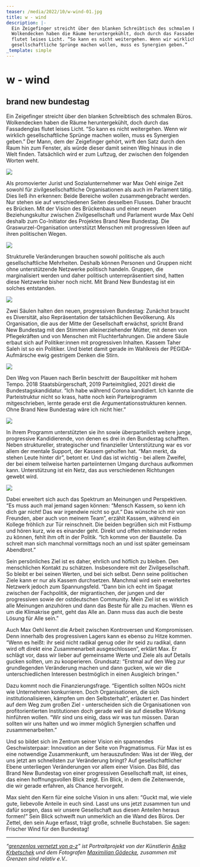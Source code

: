 ```yaml
---
teaser: /media/2022/10/w-wind-01.jpg
title: w - wind
description: |-
  Ein Zeigefinger streicht über den blanken Schreibtisch des schmalen Büros.
  Wolkendecken haben die Räume heruntergekühlt, doch durch das Fassadenglas
  flutet leises Licht. “So kann es nicht weitergehen. Wenn wir wirklich
  gesellschaftliche Sprünge machen wollen, muss es Synergien geben.”
_template: simple
---
```


# w - wind

## brand new bundestag

Ein Zeigefinger streicht über den blanken Schreibtisch des schmalen Büros. Wolkendecken haben die Räume heruntergekühlt, doch durch das Fassadenglas flutet leises Licht. “So kann es nicht weitergehen. Wenn wir wirklich gesellschaftliche Sprünge machen wollen, muss es Synergien geben.” Der Mann, dem der Zeigefinger gehört, wirft den Satz durch den Raum hin zum Fenster, als würde dieser damit seinen Weg hinaus in die Welt finden. Tatsächlich wird er zum Luftzug, der zwischen den folgenden Worten weht.

![](/media/2022/10/01.jpg)

Als promovierter Jurist und Sozialunternehmer war Max Oehl einige Zeit sowohl für zivilgesellschaftliche Organisationen als auch im Parlament tätig. Dies ließ ihn erkennen: Beide Bereiche wollen zusammengebracht werden. Nur stehen sie auf verschiedenen Seiten desselben Flusses. Daher braucht es Brücken. Mit der Vision des Brückenbaus und einer neuen Beziehungskultur zwischen Zivilgesellschaft und Parlament wurde Max Oehl deshalb zum Co-Initiator des Projektes Brand New Bundestag. Die Graswurzel-Organisation unterstützt Menschen mit progressiven Ideen auf ihren politischen Wegen.

![](/media/2022/10/02.jpg)

Strukturelle Veränderungen brauchen sowohl politische als auch gesellschaftliche Mehrheiten. Deshalb können Personen und Gruppen nicht ohne unterstützende Netzwerke politisch handeln. Gruppen, die marginalisiert werden und daher politisch unterrepräsentiert sind, hatten diese Netzwerke bisher noch nicht. Mit Brand New Bundestag ist ein solches entstanden.

![](/media/2022/10/03-1.jpg)

Zwei Säulen halten den neuen, progressiven Bundestag: Zunächst braucht es Diversität, also Repräsentation der tatsächlichen Bevölkerung. Als Organisation, die aus der Mitte der Gesellschaft erwächst, spricht Brand New Bundestag mit den Stimmen alleinerziehender Mütter, mit denen von Pflegekräften und von Menschen mit Fluchterfahrungen. Die andere Säule erbaut sich auf Politiker:innen mit progressiven Inhalten. Kassem Taher Saleh ist so ein Politiker. Und bietet damit gerade im Wahlkreis der PEGIDA-Aufmärsche ewig gestrigem Denken die Stirn.

![](/media/2022/10/04.jpg)

Den Weg von Plauen nach Berlin beschritt der Baupolitiker mit hohem Tempo. 2018 Staatsbürgerschaft, 2019 Parteimitglied, 2021 direkt die Bundestagskandidatur. “Ich habe während Corona kandidiert. Ich kannte die Parteistruktur nicht so krass, hatte noch kein Parteiprogramm mitgeschrieben, lernte gerade erst die Argumentationsstrukturen kennen. Ohne Brand New Bundestag wäre ich nicht hier.”

![](/media/2022/10/05-1.jpg)

In ihrem Programm unterstützten sie ihn sowie überparteilich weitere junge, progressive Kandidierende, von denen es drei in den Bundestag schafften. Neben struktureller, strategischer und finanzieller Unterstützung war es vor allem der mentale Support, der Kassem geholfen hat. “Man merkt, da stehen Leute hinter dir”, betont er. Und das ist wichtig - bei allem Zweifel, der bei einem teilweise harten parteiinternen Umgang durchaus aufkommen kann. Unterstützung ist ein Netz, das aus verschiedenen Richtungen gewebt wird.

![](/media/2022/10/06-1.jpg)

Dabei erweitert sich auch das Spektrum an Meinungen und Perspektiven. “Es muss auch mal jemand sagen können: “Mensch Kassem, so kenn ich dich gar nicht! Das war irgendwie nicht so gut.” Das wünsche ich mir von Freunden, aber auch von meinem Team”, erzählt Kassem, während ein Kollege fröhlich zur Tür reinschneit. Die beiden begrüßen sich mit Fistbump und hören kurz, wie es einander geht. Direkt und offen miteinander reden zu können, fehlt ihm oft in der Politik. “Ich komme von der Baustelle. Da schreit man sich manchmal vormittags noch an und isst später gemeinsam Abendbrot.”

Sein persönliches Ziel ist es daher, ehrlich und höflich zu bleiben. Den menschlichen Kontakt zu schätzen. Insbesondere mit der Zivilgesellschaft. So bleibt er bei seinen Werten, und bei sich selbst. Denn seine politischen Ziele kann er nur als Kassem durchsetzen. Manchmal wird sein erweitertes Netzwerk jedoch zum Spannungsfeld. “Dann bin ich echt im Spagat zwischen der Fachpolitik, der migrantischen, der jungen und der progressiven sowie der ostdeutschen Community. Mein Ziel ist es wirklich alle Meinungen anzuhören und dann das Beste für alle zu machen. Wenn es um die Klimakrise geht, geht das Alle an. Dann muss das auch die beste Lösung für Alle sein.”

Auch Max Oehl kennt die Arbeit zwischen Kontroversen und Kompromissen. Denn innerhalb des progressiven Lagers kann es ebenso zu Hitze kommen. “Wenn es heißt: ihr seid nicht radikal genug oder ihr seid zu radikal, dann wird oft direkt eine Zusammenarbeit ausgeschlossen”, erklärt Max. Er schlägt vor, dass wir lieber auf gemeinsame Werte und Ziele als auf Details gucken sollten, um zu kooperieren. Grundsatz: “Erstmal auf den Weg zur grundlegenden Veränderung machen und dann gucken, wie wir die unterschiedlichen Interessen bestmöglich in einen Ausgleich bringen.”

Dazu kommt noch die Finanzierungsfrage. “Eigentlich sollten NGOs nicht wie Unternehmen konkurrieren. Doch Organisationen, die sich institutionalisieren, kämpfen um den Selbsterhalt”, erläutert er. Das hindert auf dem Weg zum großen Ziel - unterscheiden sich die Organisationen von profitorientierten Institutionen doch gerade weil sie auf dieselbe Wirkung hinführen wollen. “Wir sind uns einig, dass wir was tun müssen. Daran sollten wir uns halten und wo immer möglich Synergien schaffen und zusammenarbeiten.”

Und so bildet sich im Zentrum seiner Vision ein spannendes Geschwisterpaar: Innovation an der Seite von Pragmatismus. Für Max ist es eine notwendige Zusammenkunft, um herauszufinden: Was ist der Weg, der uns jetzt am schnellsten zur Veränderung bringt? Auf gesellschaftlicher Ebene unterliegen Veränderungen vor allem einer Vision. Das Bild, das Brand New Bundestag von einer progressiven Gesellschaft malt, ist eines, das einen hoffnungsvollen Blick zeigt. Ein Blick, in dem die Zeitenwende, die wir gerade erfahren, als Chance hervorgeht.

Max sieht den Kern für eine solche Vision in uns allen: “Guckt mal, wie viele gute, liebevolle Anteile in euch sind. Lasst uns uns jetzt zusammen tun und dafür sorgen, dass wir unsere Gesellschaft aus diesen Anteilen heraus formen!” Sein Blick schweift nun unmerklich an die Wand des Büros. Der Zettel, den sein Auge erfasst, trägt große, schnelle Buchstaben. Sie sagen: Frischer Wind für den Bundestag!

---

_“_[_grenzenlos vernetzt von a-z_](/aktivitaeten/gsr-medienportal/grenzenlos-vernetzt/grenzenlos-vernetzt)_” ist Portraitprojekt von der Künstlerin_ [_Anika Krbetschek_](/aktivitaeten/gsr-medienportal/grenzenlos-vernetzt/www.anikakrb.com) _und dem Fotografen_ [_Maximilian Gödecke_](/aktivitaeten/gsr-medienportal/grenzenlos-vernetzt/www.max-goedecke.de)_, zusammen mit Grenzen sind relativ e.V.._
